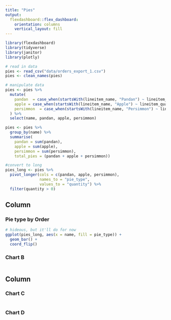 ```yaml
---
title: "Pies"
output: 
  flexdashboard::flex_dashboard:
    orientation: columns
    vertical_layout: fill
---
```


```r
library(flexdashboard)
library(tidyverse)
library(janitor)
library(plotly)
```

```r
# read in data
pies <- read_csv("data/orders_export_1.csv")
pies <- clean_names(pies)
```

```r
# manipulate data
pies <- pies %>%
  mutate(
    pandan  = case_when(startsWith(lineitem_name, "Pandan") ~ lineitem_quantity, TRUE ~ 0),
    apple = case_when(startsWith(lineitem_name, "Apple") ~ lineitem_quantity, TRUE ~ 0),
    persimmon  = case_when(startsWith(lineitem_name, "Persimmon") ~ lineitem_quantity, TRUE ~ 0),
  ) %>% 
  select(name, pandan, apple, persimmon)

pies <- pies %>% 
  group_by(name) %>% 
  summarise(
    pandan = sum(pandan),
    apple = sum(apple),
    persimmon = sum(persimmon),
    total_pies = (pandan + apple + persimmon))

#convert to long
pies_long <- pies %>%
  pivot_longer(cols = c(pandan, apple, persimmon), 
               names_to = "pie_type", 
               values_to = "quantity") %>%
  filter(quantity > 0)
```

Column {data-width=650}
-----------------------------------------------------------------------

### Pie type by Order

```r
# hideous, but it'll do for now
ggplot(pies_long, aes(x = name, fill = pie_type)) +
  geom_bar() + 
  coord_flip()
```

### Chart B

```r

```

Column {data-width=350}
-----------------------------------------------------------------------

### Chart C

```r

```

### Chart D

```r

```

